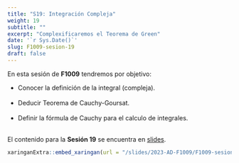 ```yaml
---
title: "S19: Integración Compleja"
weight: 19
subtitle: ""
excerpt: "Complexificaremos el Teorema de Green"
date: '`r Sys.Date()`'
slug: F1009-sesion-19
draft: false
---
```


En esta sesión de __F1009__ tendremos por objetivo:

 * Conocer la definición de la integral (compleja). <br/><br/>
 * Deducir Teorema de Cauchy-Goursat. <br/><br/>
 * Definir la fórmula de Cauchy para el calculo de integrales. <br/><br/>

El contenido para la **Sesión 19** se encuentra en [slides](/slides/2023-AD-F1009/F1009-sesion-19).

```r
xaringanExtra::embed_xaringan(url = "/slides/2023-AD-F1009/F1009-sesion-19", ratio = "4:3")
```